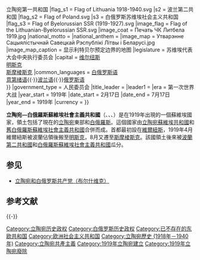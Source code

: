 {{Infobox country
|conventional_long_name = 立陶宛—白俄罗斯苏维埃社会主义共和国
|native_name  = Lietuvos—Baltarusijos TSR<br/>{{lang|be|Літоўска—Беларуская ССР}}<br/>{{lang|ru|Литовско—Белорусская ССР}}
|common_name  = Litbel
|status = puppet state
|empire = 苏维埃俄罗斯
|p1 = 白俄罗斯人民共和国
|flag_p1 =Flag_of_Belarus_(1918,_1991-1995).svg
|p2 = 白俄羅斯社會主義蘇維埃共和國
|flag_p2 = Flag of the Lithuanian-Byelorussian SSR.svg
|p3 = 立陶宛蘇維埃社會主義共和國_(1918年-1919年)
|flag_p3 = Flag of the Lithuanian-Byelorussian SSR.svg
|s1 = 立陶宛历史{{!}}立陶宛第一共和国
|flag_s1 = Flag of Lithuania 1918-1940.svg
|s2 = 波兰第二共和国
|flag_s2 = Flag of Poland.svg
|s3 = 白俄罗斯苏维埃社会主义共和国
|flag_s3 = Flag of Byelorussian SSR (1919-1927).svg
|image_flag = Flag of the Lithuanian-Byelorussian SSR.svg
|image_coat = Печать ЧК Литбела 1919.jpg
|national_motto = |national_anthem = 
|image_map = Утварэнне Сацыялістычнай Савецкай Рэспублікі Літвы і Беларусі.jpg
|image_map_caption = 显示利特贝尔预定边界的地图
|legislature = 苏维埃代表大会中央执行委员会
|capital = [[维尔纽斯|维尔纽斯]]<br/>[[明斯克|明斯克]]<br/>[[斯摩棱斯克|斯摩棱斯克]]
|common_languages = {{nowrap|[[立陶宛语|立陶宛语]]{{·}}[[白俄罗斯语|白俄罗斯语]]<br/>[[意第绪语|意第绪语]]{{·}}[[波兰语|波兰语]]{{·}}[[俄罗斯语|俄罗斯语]]<br/>{{lower|0.2em|}}}}
|government_type = 人民委员会
|title_leader = |leader1 = 
|era = 第一次世界大战
|year_start = 1919年
|date_start = 2月17日
|date_end = 7月17日
|year_end = 1919年
|currency = 
}}
{{expand|time=2015-01-21T16:55:11+00:00}}
{{unreferenced|time=2015-01-21T16:55:11+00:00}}

'''立陶宛—白俄羅斯蘇維埃社會主義共和國'''（{{lang-lt|Lietuvos—Baltarusijos Tarybinė Socialistinė Respublika}}、{{lang-be|Літоўска—Беларуская Савецкая Сацыялістычная Рэспубліка}}、{{lang-ru|Литовско—Белорусская ССР}}、{{lang-pl|Litewsko–Białoruska Republika Rad}}）是在1919年出現的一個蘇維埃國家，領土包括了現在的[[立陶宛|立陶宛]]東部和[[白俄羅斯|白俄羅斯]]。這個國家由[[立陶宛蘇維埃社會主義共和國_(1918年-1919年)|立陶宛蘇維埃共和國]]和[[白俄羅斯蘇維埃社會主義共和國_(1919年)|舊白俄羅斯蘇維埃社會主義共和國]]合併而成。首都最初設在[[維爾紐斯|維爾紐斯]]，1919年4月維爾紐斯被波蘭佔領後搬至[[明斯克|明斯克]]，8月又遷至[[斯摩棱斯克|斯摩棱斯克]]。該國領土後來被[[波蘭第二共和國|波蘭第二共和國]]和[[白俄羅斯蘇維埃社會主義共和國|白俄羅斯蘇維埃社會主義共和國]]瓜分。

== 参见 ==
* [[立陶宛和白俄罗斯共产党（布尔什维克）|立陶宛和白俄罗斯共产党（布尔什维克）]]

== 参考文献 ==
{{Reflist}}

{{-}}
{{俄国革命国家}}
{{Authority control}}

[[Category:立陶宛历史政权|Category:立陶宛历史政权]]
[[Category:白俄罗斯历史政权|Category:白俄罗斯历史政权]]
[[Category:已不存在的东欧共和国|Category:已不存在的东欧共和国]]
[[Category:欧洲社会主义共和国|Category:欧洲社会主义共和国]]
[[Category:立陶宛歷史_(1918年－1940年)|Category:立陶宛歷史 (1918年－1940年)]]
[[Category:立陶宛共產主義|Category:立陶宛共產主義]]
[[Category:1919年立陶宛建立|Category:1919年立陶宛建立]]
[[Category:1919年立陶宛廢除|Category:1919年立陶宛廢除]]